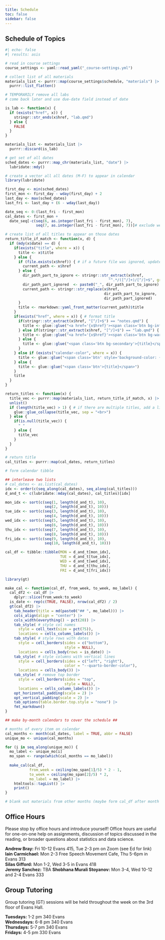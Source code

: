```yaml
---
title: Schedule
toc: false
sidebar: false
---
```


<!-- **Class Sessions**: 2 hr blocks on Wednesday and Friday\ -->
<!-- **Workshop**: 1 hr Monday\ -->
<!-- **Reading Questions due**: 11:59 pm Tuesday and Thursday on Gradescope\ -->
<!-- **Labs and PS due**: Tuesday morning 10 am on Gradescope\ -->
<!-- **Homework Party**: Thursday 4-6 pm in Evans 342\ -->
<!-- **Final Exam**: Thursday 5/11/23 in person from 11:30am-2:30pm -->

:::{.panel-tabset}

## Schedule of Topics

```r
#| echo: false
#| results: asis

# read in course settings
course_settings <- yaml::read_yaml("_course-settings.yml")

# collect list of all materials
materials_list <- purrr::map(course_settings$schedule, "materials") |>
  purrr::list_flatten()

# TEMPORARILY remove all labs
# come back later and use due-date field instead of date

is_lab <- function(x) {
  if (exists("href", x)) {
    stringr::str_ends(x$href, "lab.qmd")
  } else {
    FALSE
  }
}

materials_list <- materials_list |>
  purrr::discard(is_lab)

# get set of all dates
sched_dates <- purrr::map_chr(materials_list, "date") |>
  lubridate::mdy()

# create a vector all all dates (M-F) to appear in calendar
library(lubridate)

first_day <- min(sched_dates)
first_mon <- first_day - wday(first_day) + 2
last_day <- max(sched_dates)
last_fri <- last_day + (6 - wday(last_day))

date_seq <- 0:(last_fri - first_mon)
cal_dates <- first_mon + 
  date_seq[-c(seq(6, as.integer(last_fri - first_mon), 7),
              seq(7, as.integer(last_fri - first_mon), 7))]# exclude weekends

# create list of all titles to appear on those dates
return_title_if_match <- function(x, d) {
  if (mdy(x$date) == d) {
    if(exists("title", where = x)) {
      title <- x$title
    } else {
      if (file.exists(x$href)) { # if a future file was ignored, update path
        current_path <- x$href
      } else {
        dir_path_part_to_ignore <- stringr::str_extract(x$href,
                                               "^.*/([^/]+)/[^/]+$", group = 1)
        dir_path_part_ignored  <- paste0("_", dir_path_part_to_ignore)
        current_path <- stringr::str_replace(x$href,
                                             dir_path_part_to_ignore,
                                             dir_path_part_ignored)
      }
      title <- rmarkdown::yaml_front_matter(current_path)$title
    }
    if(exists("href", where = x)) { # format title
      if(stringr::str_extract(x$href, "[^/]+$") == "notes.qmd") {
        title <- glue::glue("<a href='{x$href}'><span class='btn bg-info'>{title}</span></a>")
      } else if(stringr::str_extract(x$href, "[^/]+$") == "lab.qmd") {
        title <- glue::glue("<a href='{x$href}'><span class='btn bg-warning'>{title}</span></a>")
      } else {
        title <- glue::glue("<span class='btn bg-secondary'>{title}</span>")
      }
    } else if (exists("calendar-color", where = x)) {
      title <- glue::glue("<span class='btn' style='background-color: {x$`calendar-color`};'>{title}</span>")
    } else {
      title <- glue::glue("<span class='btn'>{title}</span>")
    }
    title
  }
}

return_titles <- function(x) {
  title_vec <- purrr::map(materials_list, return_title_if_match, x) |>
  unlist()
  if (length(title_vec) > 1) { # if there are multiple titles, add a line break
    glue::glue_collapse(title_vec, sep = "<br>")
  } else {
    if(is.null(title_vec)) {
      " "
    } else {
      title_vec
    }
  }
}

# return title
cal_titles <- purrr::map(cal_dates, return_titles)

# form calendar tibble

## interleave two lists
# cal_dates <- as.list(cal_dates)
idx <- order(c(seq_along(cal_dates), seq_along(cal_titles)))
d_and_t <- c(lubridate::mday(cal_dates), cal_titles)[idx]

mon_idx <- sort(c(seq(1, length(d_and_t), 10),
                  seq(2, length(d_and_t), 10)))
tue_idx <- sort(c(seq(3, length(d_and_t), 10),
                  seq(4, length(d_and_t), 10)))
wed_idx <- sort(c(seq(5, length(d_and_t), 10),
                  seq(6, length(d_and_t), 10)))
thu_idx <- sort(c(seq(7, length(d_and_t), 10),
                  seq(8, length(d_and_t), 10)))
fri_idx <- sort(c(seq(9, length(d_and_t), 10),
                  seq(10, length(d_and_t), 10)))

cal_df <- tibble::tibble(MON = d_and_t[mon_idx],
                         TUE = d_and_t[tue_idx],
                         WED = d_and_t[wed_idx],
                         THU = d_and_t[thu_idx],
                         FRI = d_and_t[fri_idx])

library(gt)

make_cal <- function(cal_df, from_week, to_week, mo_label) {
  cal_df2 <- cal_df |>
    dplyr::slice(from_week:to_week)
  is_date <- rep(c(TRUE, FALSE), nrow(cal_df2) / 2)
  gt(cal_df2) |>
    tab_header(title = md(paste0("## ", mo_label))) |>
    cols_align(align = "center") |>
    cols_width(everything() ~ pct(20)) |>
    tab_style( # style col names
      style = cell_text(size = pct(75)),
      locations = cells_column_labels()) |>
    tab_style( # style rows with dates
      style = cell_borders(sides = c("bottom"),
                           style = NULL),
      locations = cells_body(rows = is_date)) |> 
    tab_style( # style columns with vertical lines
      style = cell_borders(sides = c("left", "right"),
                           color = "--quarto-border-color"),
      locations = cells_body()) |>
    tab_style( # remove top border
      style = cell_borders(sides = "top",
                           style = NULL),
      locations = cells_column_labels()) |>
    opt_horizontal_padding(scale = 2) |>
    opt_vertical_padding(scale = 2) |>
    tab_options(table.border.top.style = "none") |>
    fmt_markdown()
}

## make by-month calendars to cover the schedule ##

# months of every item on calendar
cal_months <- month(cal_dates, label = TRUE, abbr = FALSE)
unique_mo <- unique(cal_months)

for (i in seq_along(unique_mo)) {
  mo_label <- unique_mo[i]
  mo_span <- range(which(cal_months == mo_label))
  
  make_cal(cal_df,
           from_week = ceiling(mo_span[1]/5) * 2 - 1, 
           to_week = ceiling(mo_span[2]/5) * 2,
           mo_label = mo_label) |>
    htmltools::tagList() |>
    print()
}

# blank out materials from other months (maybe form cal_df after month is specified)
```

<!-- ![](assets/schedule-sketch-3.png) -->

## Office Hours

Please stop by office hours and introduce yourself! Office hours are useful for one-on-one help on assignments, discussion of topics discussed in the reading, or broader questions about statistics and data science.

**Andrew Bray:** Fri 10-12 Evans 415, Tue 2-3 pm on Zoom (see Ed for link) \
**Iain Carmichael:** Mon 2-3 Free Speech Movement Cafe, Thu 5-6pm in Evans 313 \
**Silas Gifford:** Mon 1-2, Wed 3-5 in Evans 418 \
**Jeremy Sanchez:** TBA
**Shobhana Murali Stoyanov:** Mon 3-4, Wed 10-12 and 2-4 Evans 333

## Group Tutoring

Group tutoring (GT) sessions will be held throughout the week on the 3rd floor of Evans Hall.

**Tuesdays:** 1-2 pm 340 Evans\
**Wednesdays:** 6-8 pm 340 Evans\
**Thursdays:** 5-7 pm 340 Evans\
**Fridays:** 4-5 pm 330 Evans 

:::
